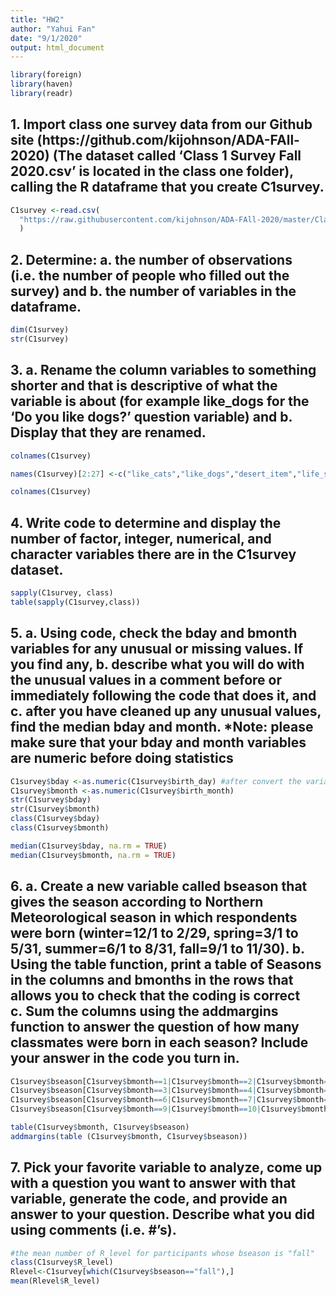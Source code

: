 ```yaml
---
title: "HW2"
author: "Yahui Fan"
date: "9/1/2020"
output: html_document
---
```


```r
library(foreign)
library(haven)
library(readr)
```


## 1. Import class one survey data from our Github site (https://github.com/kijohnson/ADA-FAll-2020) (The dataset called ‘Class 1 Survey Fall 2020.csv’ is located in the class one folder), calling the R dataframe that you create C1survey.

```r
C1survey <-read.csv(
  "https://raw.githubusercontent.com/kijohnson/ADA-FAll-2020/master/Class%20One/Class%201%20Survey%20Fall%202020.csv"
  )
```


## 2. Determine: a. the number of observations (i.e. the number of people who filled out the survey) and b. the number of variables in the dataframe.
```r
dim(C1survey)
str(C1survey)
```

## 3. a. Rename the column variables to something shorter and that is descriptive of what the variable is about (for example like_dogs for the ‘Do you like dogs?’ question variable) and b. Display that they are renamed.
```r
colnames(C1survey)

names(C1survey)[2:27] <-c("like_cats","like_dogs","desert_item","life_slogan","favorite_weekday","lark_owl_hummingbird","favorite_food","favorite_drink","favorite_season","favorite_month","hobby","degree","primary_specialization","primary_statistical_software","R_level","feeling_of_coding","coding_period","hope_to_learn","interest_area","favorite_number","birth_day","birth_month","home_country","home_state","home_city","highest_education")

colnames(C1survey)

```

## 4. Write code to determine and display the number of factor, integer, numerical, and character variables there are in the C1survey dataset.
```r
sapply(C1survey, class)
table(sapply(C1survey,class))
```

## 5. a. Using code, check the bday and bmonth variables for any unusual or missing values. If you find any, b. describe what you will do with the unusual values in a comment before or immediately following the code that does it, and c. after you have cleaned up any unusual values, find the median bday and month. *Note: please make sure that your bday and month variables are numeric before doing statistics
```r
C1survey$bday <-as.numeric(C1survey$birth_day) #after convert the variable birth_day into numeric variable, there will be warning indicating "NAs introduced by coercion", i will use the option "na.rm=TRUE" to remove unusual values or missing values. same operations will be conducted to the variable birth_month
C1survey$bmonth <-as.numeric(C1survey$birth_month)
str(C1survey$bday)
str(C1survey$bmonth)
class(C1survey$bday)
class(C1survey$bmonth)

median(C1survey$bday, na.rm = TRUE)
median(C1survey$bmonth, na.rm = TRUE)
```

## 6. a. Create a new variable called bseason that gives the season according to Northern Meteorological season in which respondents were born (winter=12/1 to 2/29, spring=3/1 to 5/31, summer=6/1 to 8/31, fall=9/1 to 11/30). b. Using the table function, print a table of Seasons in the columns and bmonths in the rows that allows you to check that the coding is correct c. Sum the columns using the addmargins function to answer the question of how many classmates were born in each season? Include your answer in the code you turn in.
```r
C1survey$bseason[C1survey$bmonth==1|C1survey$bmonth==2|C1survey$bmonth==12]<-"winter"
C1survey$bseason[C1survey$bmonth==3|C1survey$bmonth==4|C1survey$bmonth==5]<-"spring"
C1survey$bseason[C1survey$bmonth==6|C1survey$bmonth==7|C1survey$bmonth==8]<-"summer"
C1survey$bseason[C1survey$bmonth==9|C1survey$bmonth==10|C1survey$bmonth==11]<-"fall"

table(C1survey$bmonth, C1survey$bseason)
addmargins(table (C1survey$bmonth, C1survey$bseason))

```

## 7. Pick your favorite variable to analyze, come up with a question you want to answer with that variable, generate the code, and provide an answer to your question. Describe what you did using comments (i.e. #’s).
```r
#the mean number of R_level for participants whose bseason is "fall"
class(C1survey$R_level)
Rlevel<-C1survey[which(C1survey$bseason=="fall"),]
mean(Rlevel$R_level)

```

